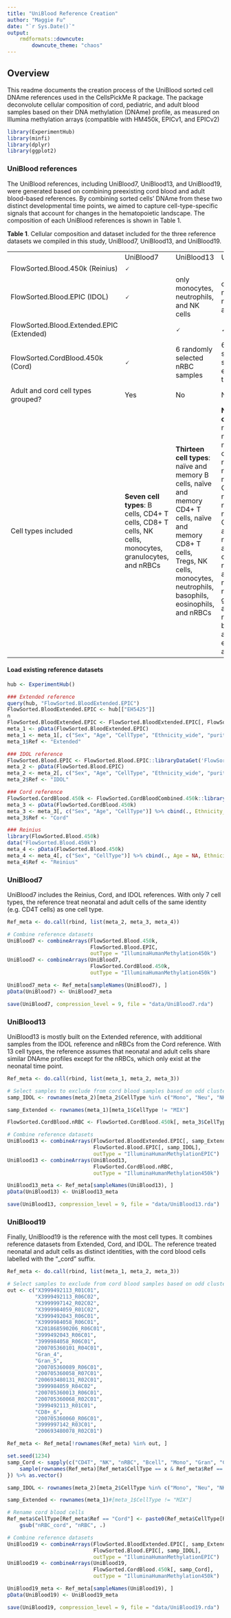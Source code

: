 ```yaml
---
title: "UniBlood Reference Creation"
author: "Maggie Fu"
date: "`r Sys.Date()`"
output: 
    rmdformats::downcute:
        downcute_theme: "chaos"
---
```


## Overview

This readme documents the creation process of the UniBlood sorted cell DNAme references used in the CellsPickMe R package. The package deconvolute cellular composition of cord, pediatric, and adult blood samples based on their DNA methylation (DNAme) profile, as measured on Illumina methylation arrays (compatible with HM450k, EPICv1, and EPICv2)

```r
library(ExperimentHub)
library(minfi)
library(dplyr)
library(ggplot2)
```

### UniBlood references

The UniBlood references, including UniBlood7, UniBlood13, and UniBlood19, were generated based on combining preexisting cord blood and adult blood-based references. By combining sorted cells' DNAme from these two distinct developmental time points, we aimed to capture cell-type-specific signals that account for changes in the hematopoietic landscape. The composition of each UniBlood references is shown in Table 1.

**Table 1**. Cellular composition and dataset included for the three reference datasets we compiled in this study, UniBlood7, UniBlood13, and UniBlood19.

|  |  |  |  |
|-----------------|-----------------|-----------------|----------------------|
|  | UniBlood7 | UniBlood13 | UniBlood19 |
| FlowSorted.Blood.450k (Reinius) | 🗸 |  |  |
| FlowSorted.Blood.EPIC (IDOL) | 🗸 | only monocytes, neutrophils, and NK cells | only monocytes, neutrophils, and NK cells |
| FlowSorted.Blood.Extended.EPIC (Extended) |  | 🗸 | 🗸 |
| FlowSorted.CordBlood.450k (Cord) | 🗸 | 6 randomly selected nRBC samples | 6 randomly selected samples for every cell type |
| Adult and cord cell types grouped? | Yes | No | No |
| Cell types included | **Seven cell types**: B cells, CD4+ T cells, CD8+ T cells, NK cells, monocytes, granulocytes, and nRBCs | **Thirteen cell types**: naïve and memory B cells, naïve and memory CD4+ T cells, naïve and memory CD8+ T cells, Tregs, NK cells, monocytes, neutrophils, basophils, eosinophils, and nRBCs | **Nineteen cell types**: neonatal, naïve, and memory B cells, neonatal, naïve, and memory CD4+ T cells, neonatal, naïve, and memory CD8+ T cells, adult Tregs, neonatal and adult NK cells, neonatal and adult monocytes, neonatal granulocytes, adult neutrophils, basophils, and eosinophils, and nRBCs |

#### Load existing reference datasets

```r
hub <- ExperimentHub()

### Extended reference
query(hub, "FlowSorted.BloodExtended.EPIC")  
FlowSorted.BloodExtended.EPIC <- hub[["EH5425"]]
n
FlowSorted.BloodExtended.EPIC <- FlowSorted.BloodExtended.EPIC[, FlowSorted.BloodExtended.EPIC$Sample_Group != "FlowSorted.Blood.EPIC"]
meta_1 <- pData(FlowSorted.BloodExtended.EPIC)
meta_1 <- meta_1[, c("Sex", "Age", "CellType", "Ethnicity_wide", "purity")]
meta_1$Ref <- "Extended"

### IDOL reference
FlowSorted.Blood.EPIC <- FlowSorted.Blood.EPIC::libraryDataGet('FlowSorted.Blood.EPIC')
meta_2 <- pData(FlowSorted.Blood.EPIC)
meta_2 <- meta_2[, c("Sex", "Age", "CellType", "Ethnicity_wide", "purity")]
meta_2$Ref <- "IDOL"

### Cord reference
FlowSorted.CordBlood.450k <- FlowSorted.CordBloodCombined.450k::libraryDataGet('FlowSorted.CordBloodCombined.450k')
meta_3 <- pData(FlowSorted.CordBlood.450k)
meta_3 <- meta_3[, c("Sex", "Age", "CellType")] %>% cbind(., Ethnicity_wide = NA, purity = NA)
meta_3$Ref <- "Cord"

### Reinius
library(FlowSorted.Blood.450k)
data("FlowSorted.Blood.450k")
meta_4 <- pData(FlowSorted.Blood.450k)
meta_4 <- meta_4[, c("Sex", "CellType")] %>% cbind(., Age = NA, Ethnicity_wide = NA, purity = NA)
meta_4$Ref <- "Reinius"
```

### UniBlood7

UniBlood7 includes the Reinius, Cord, and IDOL references. With only 7 cell types, the reference treat neonatal and adult cells of the same identity (e.g. CD4T cells) as one cell type.

```r
Ref_meta <- do.call(rbind, list(meta_2, meta_3, meta_4))

# Combine reference datasets
UniBlood7 <- combineArrays(FlowSorted.Blood.450k, 
                           FlowSorted.Blood.EPIC, 
                           outType = "IlluminaHumanMethylation450k")
UniBlood7 <- combineArrays(UniBlood7, 
                           FlowSorted.CordBlood.450k, 
                           outType = "IlluminaHumanMethylation450k")

UniBlood7_meta <- Ref_meta[sampleNames(UniBlood7), ]
pData(UniBlood7) <- UniBlood7_meta

save(UniBlood7, compression_level = 9, file = "data/UniBlood7.rda")
```

### UniBlood13

UniBlood13 is mostly built on the Extended reference, with additional samples from the IDOL reference and nRBCs from the Cord reference. With 13 cell types, the reference assumes that neonatal and adult cells share similar DNAme profiles except for the nRBCs, which only exist at the neonatal time point.

```r
Ref_meta <- do.call(rbind, list(meta_1, meta_2, meta_3))

# Select samples to exclude from cord blood samples based on odd clustering from PCA
samp_IDOL <- rownames(meta_2)[meta_2$CellType %in% c("Mono", "Neu", "NK")]

samp_Extended <- rownames(meta_1)[meta_1$CellType != "MIX"]

FlowSorted.CordBlood.nRBC <- FlowSorted.CordBlood.450k[, meta_3$CellType == "nRBC"]

# Combine reference datasets
UniBlood13 <- combineArrays(FlowSorted.BloodExtended.EPIC[, samp_Extended], 
                            FlowSorted.Blood.EPIC[, samp_IDOL], 
                            outType = "IlluminaHumanMethylationEPIC")
UniBlood13 <- combineArrays(UniBlood13, 
                            FlowSorted.CordBlood.nRBC, 
                            outType = "IlluminaHumanMethylation450k")

UniBlood13_meta <- Ref_meta[sampleNames(UniBlood13), ]
pData(UniBlood13) <- UniBlood13_meta

save(UniBlood13, compression_level = 9, file = "data/UniBlood13.rda")
```

### UniBlood19

Finally, UniBlood19 is the reference with the most cell types. It combines reference datasets from Extended, Cord, and IDOL. The reference treated neonatal and adult cells as distinct identities, with the cord blood cells labelled with the "\_cord" suffix.

```r
Ref_meta <- do.call(rbind, list(meta_1, meta_2, meta_3))

# Select samples to exclude from cord blood samples based on odd clustering from PCA
out <- c("X3999492113_R01C01", 
         "X3999492113_R06C02", 
         "X3999997142_R02C02", 
         "X3999984059_R01C02", 
         "X3999492043_R06C01", 
         "X3999984058_R06C01", 
         "X201868590206_R06C01", 
         "3999492043_R06C01", 
         "3999984058_R06C01", 
         "200705360101_R04C01", 
         "Gran_4", 
         "Gran_5", 
         "200705360089_R06C01", 
         "200705360058_R07C01", 
         "200693480131_R02C01", 
         "3999984059_R04C02", 
         "200705360013_R06C01", 
         "200705360068_R02C01", 
         "3999492113_R01C01", 
         "CD8+_6", 
         "200705360060_R06C01", 
         "3999997142_R03C01",
         "200693480078_R02C01")

Ref_meta <- Ref_meta[!rownames(Ref_meta) %in% out, ]

set.seed(1234)
samp_Cord <- sapply(c("CD4T", "NK", "nRBC", "Bcell", "Mono", "Gran", "CD8T", "WBC"), function(x){
    sample(rownames(Ref_meta)[Ref_meta$CellType == x & Ref_meta$Ref == "Cord"], size = 10)
}) %>% as.vector()

samp_IDOL <- rownames(meta_2)[meta_2$CellType %in% c("Mono", "Neu", "NK")]

samp_Extended <- rownames(meta_1)#[meta_1$CellType != "MIX"]

# Rename cord blood cells
Ref_meta$CellType[Ref_meta$Ref == "Cord"] <- paste0(Ref_meta$CellType[Ref_meta$Ref == "Cord"], "_cord") %>%
    gsub("nRBC_cord", "nRBC", .)

# Combine reference datasets
UniBlood19 <- combineArrays(FlowSorted.BloodExtended.EPIC[, samp_Extended], 
                            FlowSorted.Blood.EPIC[, samp_IDOL], 
                            outType = "IlluminaHumanMethylationEPIC")
UniBlood19 <- combineArrays(UniBlood19, 
                            FlowSorted.CordBlood.450k[, samp_Cord], 
                            outType = "IlluminaHumanMethylation450k")

UniBlood19_meta <- Ref_meta[sampleNames(UniBlood19), ]
pData(UniBlood19) <- UniBlood19_meta

save(UniBlood19, compression_level = 9, file = "data/UniBlood19.rda")
```
